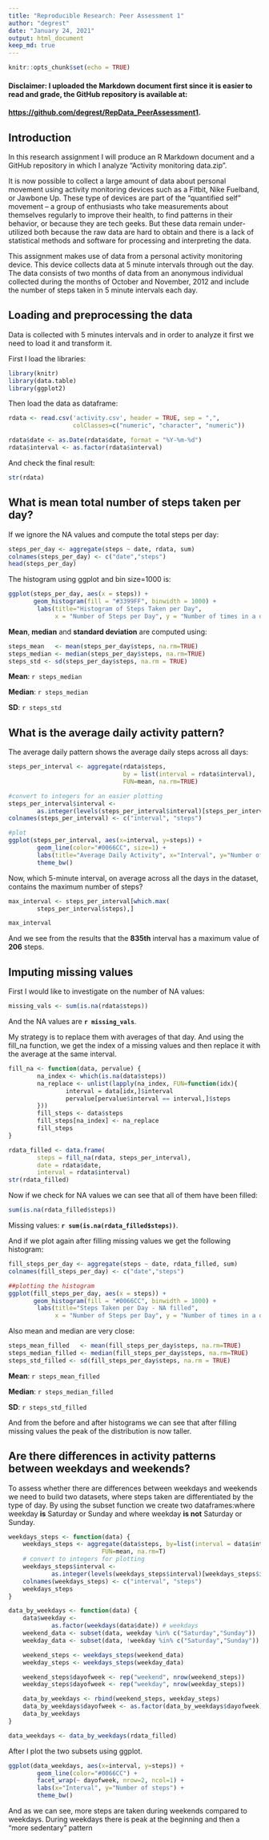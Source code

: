 ```yaml
---
title: "Reproducible Research: Peer Assessment 1"
author: "degrest"
date: "January 24, 2021"
output: html_document
keep_md: true
---
```


```r
knitr::opts_chunk$set(echo = TRUE)
```

#### **Disclaimer**: I uploaded the Markdown document first since it is easier to read and grade, the **GitHub repository** is available at:

#### [https://github.com/degrest/RepData_PeerAssessment1](https://github.com/degrest/RepData_PeerAssessment1).

## Introduction
In this research assignment I will produce an R Markdown document and a GitHub repository in which I analyze "Activity monitoring data.zip".

It is now possible to collect a large amount of data about personal movement using activity monitoring devices such as a Fitbit, Nike Fuelband, or Jawbone Up. These type of devices are part of the "quantified self" movement -- a group of enthusiasts who take measurements about themselves regularly to improve their health, to find patterns in their behavior, or because they are tech geeks. But these data remain under-utilized both because the raw data are hard to obtain and there is a lack of statistical methods and software for processing and interpreting the data.

This assignment makes use of data from a personal activity monitoring device. This device collects data at 5 minute intervals through out the day. The data consists of two months of data from an anonymous individual collected during the months of October and November, 2012 and include the number of steps taken in 5 minute intervals each day.

## Loading and preprocessing the data

Data is collected with 5 minutes intervals and in order to analyze it first we need to load it and transform it.

First I load the libraries:
```r
library(knitr)
library(data.table)
library(ggplot2)
```
Then load the data as dataframe:
```r
rdata <- read.csv('activity.csv', header = TRUE, sep = ",",
                  colClasses=c("numeric", "character", "numeric"))
```


```r

rdata$date <- as.Date(rdata$date, format = "%Y-%m-%d")
rdata$interval <- as.factor(rdata$interval)

```

And check the final result:

```r
str(rdata)
```

## What is mean total number of steps taken per day?

If we ignore the NA values and compute the total steps per day:
```r
steps_per_day <- aggregate(steps ~ date, rdata, sum)
colnames(steps_per_day) <- c("date","steps")
head(steps_per_day)
```

The histogram using ggplot and bin size=1000 is:
```r
ggplot(steps_per_day, aes(x = steps)) + 
       geom_histogram(fill = "#3399FF", binwidth = 1000) + 
        labs(title="Histogram of Steps Taken per Day", 
             x = "Number of Steps per Day", y = "Number of times in a day") + theme_bw() 
```

**Mean**, **median** and **standard deviation** are computed using:
```r
steps_mean   <- mean(steps_per_day$steps, na.rm=TRUE) 
steps_median <- median(steps_per_day$steps, na.rm=TRUE)
steps_std <- sd(steps_per_day$steps, na.rm = TRUE)
```

**Mean**: `r steps_median` 

**Median**: `r steps_median`

**SD**: `r steps_std`

## What is the average daily activity pattern?
The average daily pattern shows the average daily steps across all days:
```r
steps_per_interval <- aggregate(rdata$steps, 
                                by = list(interval = rdata$interval),
                                FUN=mean, na.rm=TRUE)

#convert to integers for an easier plotting
steps_per_interval$interval <- 
        as.integer(levels(steps_per_interval$interval)[steps_per_interval$interval])
colnames(steps_per_interval) <- c("interval", "steps")

#plot
ggplot(steps_per_interval, aes(x=interval, y=steps)) +   
        geom_line(color="#0066CC", size=1) +  
        labs(title="Average Daily Activity", x="Interval", y="Number of steps") +  
        theme_bw()

```

Now, which 5-minute interval, on average across all the days in the dataset, contains the maximum number of steps? 

```r
max_interval <- steps_per_interval[which.max(  
        steps_per_interval$steps),]

max_interval
```
And we see from the results that the **835th** interval has a maximum value of **206** steps.

## Imputing missing values
First I would like to investigate on the number of NA values:
```r
missing_vals <- sum(is.na(rdata$steps))
```
And the NA values are **`r missing_vals`**.

My strategy is to replace them with averages of that day. And using the fill_na function, we get the index of a missing values and then replace it with the average at the same interval.
```r
fill_na <- function(data, pervalue) {
        na_index <- which(is.na(data$steps))
        na_replace <- unlist(lapply(na_index, FUN=function(idx){
                interval = data[idx,]$interval
                pervalue[pervalue$interval == interval,]$steps
        }))
        fill_steps <- data$steps
        fill_steps[na_index] <- na_replace
        fill_steps
}

rdata_filled <- data.frame(  
        steps = fill_na(rdata, steps_per_interval),  
        date = rdata$date,  
        interval = rdata$interval)
str(rdata_filled)

```

Now if we check for NA values we can see that all of them have been filled:
```r
sum(is.na(rdata_filled$steps))

```
Missing values: **`r sum(is.na(rdata_filled$steps))`**.

And if we plot again after filling missing values we get the following histogram:
```r
fill_steps_per_day <- aggregate(steps ~ date, rdata_filled, sum)
colnames(fill_steps_per_day) <- c("date","steps")

##plotting the histogram
ggplot(fill_steps_per_day, aes(x = steps)) + 
       geom_histogram(fill = "#0066CC", binwidth = 1000) + 
        labs(title="Steps Taken per Day - NA filled", 
             x = "Number of Steps per Day", y = "Number of times in a day") + theme_bw() 

```

Also mean and median are very close:
```r
steps_mean_filled   <- mean(fill_steps_per_day$steps, na.rm=TRUE)
steps_median_filled <- median(fill_steps_per_day$steps, na.rm=TRUE)
steps_std_filled <- sd(fill_steps_per_day$steps, na.rm = TRUE)
```
**Mean**: `r steps_mean_filled` 

**Median**: `r steps_median_filled`

**SD**: `r steps_std_filled`

And from the before and after histograms we can see that after filling missing values the peak of the distribution is now taller.

## Are there differences in activity patterns between weekdays and weekends?
To assess whether there are differences between weekdays and weekends we need to build two datasets, where steps taken are differentiated by the type of day. By using the subset function we create two dataframes:where weekday **is** Saturday or Sunday and where weekday **is not** Saturday or Sunday. 
```r
weekdays_steps <- function(data) {
    weekdays_steps <- aggregate(data$steps, by=list(interval = data$interval),
                          FUN=mean, na.rm=T)
    # convert to integers for plotting
    weekdays_steps$interval <- 
            as.integer(levels(weekdays_steps$interval)[weekdays_steps$interval])
    colnames(weekdays_steps) <- c("interval", "steps")
    weekdays_steps
}

data_by_weekdays <- function(data) {
    data$weekday <- 
            as.factor(weekdays(data$date)) # weekdays
    weekend_data <- subset(data, weekday %in% c("Saturday","Sunday"))
    weekday_data <- subset(data, !weekday %in% c("Saturday","Sunday"))

    weekend_steps <- weekdays_steps(weekend_data)
    weekday_steps <- weekdays_steps(weekday_data)

    weekend_steps$dayofweek <- rep("weekend", nrow(weekend_steps))
    weekday_steps$dayofweek <- rep("weekday", nrow(weekday_steps))

    data_by_weekdays <- rbind(weekend_steps, weekday_steps)
    data_by_weekdays$dayofweek <- as.factor(data_by_weekdays$dayofweek)
    data_by_weekdays
}

data_weekdays <- data_by_weekdays(rdata_filled)

```


After I plot the two subsets using ggplot.

```r
ggplot(data_weekdays, aes(x=interval, y=steps)) + 
        geom_line(color="#0066CC") + 
        facet_wrap(~ dayofweek, nrow=2, ncol=1) +
        labs(x="Interval", y="Number of steps") +
        theme_bw()
```

And as we can see, more steps are taken during weekends compared to weekdays. During weekdays there is peak at the beginning and then a "more sedentary" pattern
